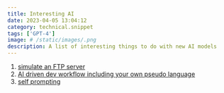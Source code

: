 ```yaml
---
title: Interesting AI
date: 2023-04-05 13:04:12
category: technical.snippet
tags: ['GPT-4']
image: # /static/images/.png
description: A list of interesting things to do with new AI models
---
```



1. [simulate an FTP server](https://www.filestash.app/2023/04/01/chat-gpt-acting-as-a-ftp-server/)
1. [AI driven dev workflow including your own pseudo language](https://youtu.be/iO1mwxPNP5A)
1. [self prompting](https://youtu.be/6NoTuqDAkfg)

<IframeEmbed type="youtube" src="https://youtube.com/embed/iO1mwxPNP5A" />
<IframeEmbed type="youtube" src="https://youtube.com/embed/6NoTuqDAkfg" />
